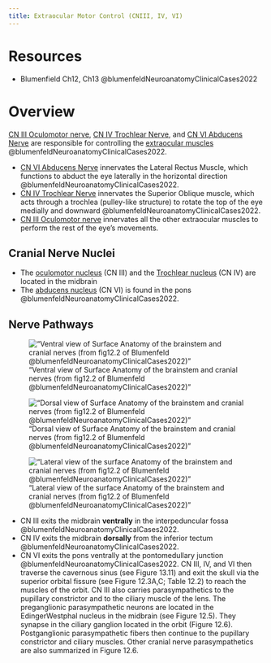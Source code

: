 ```yaml
---
title: Extraocular Motor Control (CNIII, IV, VI)
---
```


# Resources
- Blumenfield Ch12, Ch13 @blumenfeldNeuroanatomyClinicalCases2022



# Overview

[CN III Oculomotor nerve]({{< var ref-cn3.path >}}), [CN IV Trochlear Nerve]({{< var ref-cn4.path >}}), and [CN VI Abducens Nerve]({{< var ref-cn6.path >}}) are responsible for controlling the [extraocular muscles]({{< var ref-extraocular-muscles.path >}}) @blumenfeldNeuroanatomyClinicalCases2022.

- [CN VI Abducens Nerve]({{< var ref-cn6.path >}}) innervates the Lateral Rectus Muscle, which functions to abduct the eye laterally in the horizontal direction @blumenfeldNeuroanatomyClinicalCases2022.
- [CN IV Trochlear Nerve]({{< var ref-cn4.path >}}) innervates the Superior Oblique muscle, which acts through a trochlea (pulley-like structure) to rotate the top of the eye medially and downward @blumenfeldNeuroanatomyClinicalCases2022.
- [CN III Oculomotor nerve]({{< var ref-cn3.path >}}) innervates all the other extraocular muscles to perform the rest of the eye's movements.

## Cranial Nerve Nuclei

- The [oculomotor nucleus]({{< var ref-oculomotor-nucleus.path >}}) (CN III) and the [Trochlear nucleus]({{< var ref-trochlear-nucleus.path >}}) (CN IV) are located in the midbrain
- The [abducens nucleus]({{< var ref-abducens-nucleus.path >}}) (CN VI) is found in the pons @blumenfeldNeuroanatomyClinicalCases2022. 

## Nerve Pathways


!["Ventral view of Surface Anatomy of the brainstem and cranial nerves (from fig12.2 of Blumenfeld @blumenfeldNeuroanatomyClinicalCases2022)"](/Alchemy Archive/Neuro/Neuroanatomy/Cranial Nerves/images/fig12.2A Surface anatomy of the brainstem and cranial nerves blumenfield2022.png)

!["Dorsal view of Surface Anatomy of the brainstem and cranial nerves (from fig12.2 of Blumenfeld @blumenfeldNeuroanatomyClinicalCases2022)"](/Alchemy Archive/Neuro/Neuroanatomy/Cranial Nerves/images/fig12.2B Surface anatomy of the brainstem and cranial nerves blumenfield2022.png)

!["Lateral view of the surface Anatomy of the brainstem and cranial nerves (from fig12.2 of Blumenfeld @blumenfeldNeuroanatomyClinicalCases2022)"](/Alchemy Archive/Neuro/Neuroanatomy/Cranial Nerves/images/fig12.2C Surface anatomy of the brainstem and cranial nerves blumenfield2022.png)




- CN III exits the midbrain **ventrally** in the interpeduncular fossa @blumenfeldNeuroanatomyClinicalCases2022.
- CN IV exits the midbrain **dorsally** from the inferior tectum @blumenfeldNeuroanatomyClinicalCases2022. 
- CN VI exits the pons ventrally at the pontomedullary junction @blumenfeldNeuroanatomyClinicalCases2022.
CN III, IV, and VI then traverse the cavernous sinus (see Figure 13.11) and exit the skull via the superior orbital fissure (see Figure 12.3A,C; Table 12.2) to reach the muscles of the orbit. CN III also carries parasympathetics to the pupillary constrictor and to the ciliary muscle of the lens. The preganglionic parasympathetic neurons are located in the EdingerWestphal nucleus in the midbrain (see Figure 12.5). They synapse in the ciliary ganglion located in the orbit (Figure 12.6). Postganglionic parasympathetic fibers then continue to the pupillary constrictor and ciliary muscles. Other cranial nerve parasympathetics are also summarized in Figure 12.6.